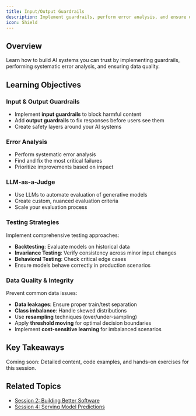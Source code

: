```yaml
---
title: Input/Output Guardrails
description: Implement guardrails, perform error analysis, and ensure data quality
icon: Shield
---
```


## Overview

Learn how to build AI systems you can trust by implementing guardrails, performing systematic error analysis, and ensuring data quality.

## Learning Objectives

### Input & Output Guardrails
- Implement **input guardrails** to block harmful content
- Add **output guardrails** to fix responses before users see them
- Create safety layers around your AI systems

### Error Analysis
- Perform systematic error analysis
- Find and fix the most critical failures
- Prioritize improvements based on impact

### LLM-as-a-Judge
- Use LLMs to automate evaluation of generative models
- Create custom, nuanced evaluation criteria
- Scale your evaluation process

### Testing Strategies
Implement comprehensive testing approaches:
- **Backtesting**: Evaluate models on historical data
- **Invariance Testing**: Verify consistency across minor input changes
- **Behavioral Testing**: Check critical edge cases
- Ensure models behave correctly in production scenarios

### Data Quality & Integrity
Prevent common data issues:
- **Data leakages**: Ensure proper train/test separation
- **Class imbalance**: Handle skewed distributions
- Use **resampling** techniques (over/under-sampling)
- Apply **threshold moving** for optimal decision boundaries
- Implement **cost-sensitive learning** for imbalanced scenarios

## Key Takeaways

<Note>
Coming soon: Detailed content, code examples, and hands-on exercises for this session.
</Note>

## Related Topics
- [Session 2: Building Better Software](rag-model-selection-evaluation)
- [Session 4: Serving Model Predictions](deployment-and-optimization)


